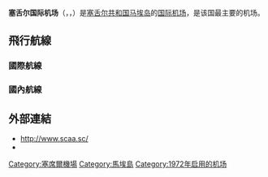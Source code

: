 {{Infobox Airport 
| airport_name = <center>塞舌尔国际机场<br><small>{{lang|fr|Aéroport International des Seychelles}}<br>{{lang|en|Seychelles International Airport}}</small></center>
| nativename   = <center>马埃岛机场/普安特拉儒机场<br>{{lang|fr|Aéroport de Mahé/Aéroport de la Point Larue}}</center>
| photo        = Seychellesintlarptnasa.jpg
| caption      = 
| IATA         = SEZ
| ICAO         = FSIA
| type         = 军民两用
| owner        = 
| run by       = 塞舌尔民用航空管理局
| city         = [[塞舌尔|塞舌尔]][[維多利亞港_(塞舌尔)|維多利亞港]]
| location     = [[马埃岛|马埃岛]][[潘特拉吕区|潘特拉吕区]]
| elevation    = 3米
| coordinates  = {{Coord|04|40|28|S|55|31|19|E|type:airport}}
| website      = 
| metric-elev  = 
| metric-rwy   = 
| r1-number    = 13/31
| r1-length-f  = 9,800
| r1-length-m  = 2,987
| r1-surface   = [[混凝土|混凝土]]
| stat-year    = 
| stat1-header = 
| stat1-data   = 
| stat2-header = 
| stat2-data   = 
| footnotes    = 
}}

'''塞舌尔国际机场'''（{{lang-fr|Aéroport International des Seychelles}}，{{lang-en|Seychelles International Airport}}，{{Airport codes|SEZ|FSIA}}）是[[塞舌尔共和国|塞舌尔共和国]][[马埃岛|马埃岛]]的[[国际机场|国际]][[机场|机场]]，是该国最主要的机场。

== 飛行航線 ==
=== 國際航線 ===
{{Airport-dest-list
| {{flagicon|SYC}} [[塞席爾航空|塞席爾航空]]|[[阿布達比國際機場|阿布達比]]、[[約翰尼斯堡國際機場|約翰尼斯堡]]、[[西沃薩古爾·拉姆古蘭爵士國際機場|毛里求斯]]、[[賈特拉帕蒂·希瓦吉國際機場|孟買]]
| {{flagicon|MUS}} [[模里西斯航空|模里西斯航空]]|[[西沃薩古爾·拉姆古蘭爵士國際機場|毛里西斯]]
| {{flagicon|REU}} [[南方航空_(留尼旺)|南方航空]] | [[羅蘭加洛斯國際機場|聖但尼]]
| {{flagicon|LKA}} [[錫蘭航空|錫蘭航空]]| [[班達拉奈克國際機場|科倫坡]]
| {{flagicon|ETH}} [[衣索比亞航空|衣索比亞航空]]| [[博萊國際機場|阿迪斯阿貝巴]]
| {{flagicon|KEN}} [[肯尼亚航空|肯尼亚航空]]| [[乔莫·肯雅塔国际机场|奈洛比]]
| {{flagicon|UAE}} [[阿联酋航空|-{阿}-聯酋航空]] | [[杜拜國際機場|杜拜]]
| {{flagicon|UAE}} [[阿提哈德航空|阿提哈德航空]]| [[阿布達比國際機場|阿布達比]]
| {{flagicon|QAT}} [[卡達航空|卡達航空]]| [[哈馬德國際機場|多哈]]
| {{flagicon|TUR}} [[土耳其航空|土耳其航空]]| [[伊斯坦堡機場|伊斯坦堡]]
| {{flagicon|GBR}} [[英國航空|英國航空]]| [[倫敦希斯羅機場|倫敦-希斯羅]]（季節性）（2018年3月24日復辦）
| {{flagicon|FRA}} [[朱恩航空|朱恩航空]]| [[戴高樂機場|巴黎-戴高樂]]（2018年5月5日開辦）
| {{flagicon|DEU}} [[神鹰航空|神鹰航空]]| [[法蘭克福國際機場|法蘭克福]]
| {{flagicon|AUT}} [[奧地利航空|奧地利航空]]| [[維也納國際機場|維也納]]（季節性）
| {{flagicon|CHE}} [[雪絨花航空|雪絨花航空]]| [[蘇黎世機場|蘇黎世]]（季節性）（2018年9月22日開辦）
}}

=== 國內航線 ===
{{Airport-dest-list
| {{flagicon|SYC}}[[塞席爾航空|塞席爾航空]]（HM）|[[普拉蘭島機場|普拉蘭島]]<br>'''包機'''：[[雀鳥島機場|雀鳥島]]、[[丹尼斯島機場|丹尼斯島]]
}}

== 外部連結 ==
*http://www.scaa.sc/ {{Wayback|url=http://www.scaa.sc/ |date=20100429175435 }}
*{{WAD|FSIA}}

[[Category:塞席爾機場|Category:塞席爾機場]]
[[Category:馬埃島|Category:馬埃島]]
[[Category:1972年启用的机场|Category:1972年启用的机场]]